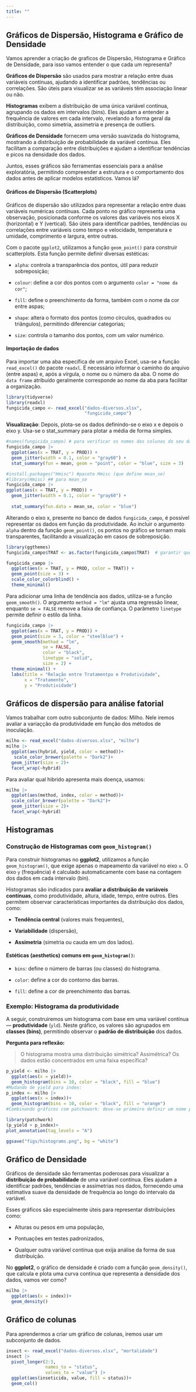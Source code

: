```yaml
---
title: ""
---
```


## Gráficos de Dispersão, Histograma e Gráfico de Densidade

Vamos aprender a criação de graficos de Dispersão, Histograma e Gráfico de Densidade, para isso vamos entender o que cada um representa?

**Gráficos de Dispersão** são usados para mostrar a relação entre duas variáveis contínuas, ajudando a identificar padrões, tendências ou correlações. São úteis para visualizar se as variáveis têm associação linear ou não.

**Histogramas** exibem a distribuição de uma única variável contínua, agrupando os dados em intervalos (bins). Eles ajudam a entender a frequência de valores em cada intervalo, revelando a forma geral da distribuição, como simetria, assimetria e presença de outliers.

**Gráficos de Densidade** fornecem uma versão suavizada do histograma, mostrando a distribuição de probabilidade da variável contínua. Eles facilitam a comparação entre distribuições e ajudam a identificar tendências e picos na densidade dos dados.

Juntos, esses gráficos são ferramentas essenciais para a análise exploratória, permitindo compreender a estrutura e o comportamento dos dados antes de aplicar modelos estatísticos. Vamos lá?

#### **Gráficos de Dispersão (Scatterplots)**

Gráficos de dispersão são utilizados para representar a relação entre duas variáveis numéricas contínuas. Cada ponto no gráfico representa uma observação, posicionada conforme os valores das variáveis nos eixos X (horizontal) e Y (vertical). São úteis para identificar padrões, tendências ou correlações entre variáveis como tempo e velocidade, temperatura e umidade, comprimento e largura, entre outras.

Com o pacote `ggplot2`, utilizamos a função `geom_point()` para construir scatterplots. Esta função permite definir diversas estéticas:

-   `alpha`: controla a transparência dos pontos, útil para reduzir sobreposição;

-   `colour`: define a cor dos pontos com o argumento `color = "nome da cor"`;

-   `fill`: define o preenchimento da forma, também com o nome da cor entre aspas;

-   `shape`: altera o formato dos pontos (como círculos, quadrados ou triângulos), permitindo diferenciar categorias;

-   `size`: controla o tamanho dos pontos, com um valor numérico.

#### **Importação de dados**

Para importar uma aba específica de um arquivo Excel, usa-se a função `read_excel()` do pacote `readxl`. É necessário informar o caminho do arquivo (entre aspas) e, após a vírgula, o nome ou o número da aba. O nome do `data frame` atribuído geralmente corresponde ao nome da aba para facilitar a organização.

```r
library(tidyverse)
library(readxl)
fungicida_campo <- read_excel("dados-diversos.xlsx", 
                              "fungicida_campo")
```

**Visualização**: Depois, plota-se os dados definindo-se o eixo x e depois o eixo y. Usa-se o stat_summary para plotar a média de forma simples.

```r
#names(fungicida_campo) # para verificar os nomes das colunas do seu dataframe
fungicida_campo |>
  ggplot(aes(x = TRAT, y = PROD)) +
  geom_jitter(width = 0.1, color = "gray60") +
  stat_summary(fun = mean, geom = "point", color = "blue", size = 3)
```

```r
#install.packages("Hmisc") #pacote Hmisc (que define mean_se)
#library(Hmisc) ## para mean_se
fungicida_campo |>
ggplot(aes(x = TRAT, y = PROD)) +
  geom_jitter(width = 0.1, color = "gray60") +
  
  stat_summary(fun.data = mean_se, color = "blue")
```

Alterando o eixo x, presente no banco de dados `fungicida_campo`, é possível representar os dados em função da produtividade. Ao incluir o argumento `alpha` dentro da função `geom_point()`, os pontos no gráfico se tornam mais transparentes, facilitando a visualização em casos de sobreposição.

```r
library(ggthemes)
fungicida_campo$TRAT <- as.factor(fungicida_campo$TRAT)  # garantir que TRAT seja fator

fungicida_campo |>
  ggplot(aes(x = TRAT, y = PROD, color = TRAT)) +
  geom_point(size = 3) +
  scale_color_colorblind() +
  theme_minimal()
```

Para adicionar uma linha de tendência aos dados, utiliza-se a função `geom_smooth()`. O argumento `method = "lm"` ajusta uma regressão linear, enquanto `se = FALSE` remove a faixa de confiança. O parâmetro `linetype` permite definir o estilo da linha.

```r
fungicida_campo |>
  ggplot(aes(x = TRAT, y = PROD)) +
  geom_point(size = 3, color = "steelblue") +
  geom_smooth(method = "lm",
              se = FALSE,
              color = "black",
              linetype = "solid",
              size = 2) +
  theme_minimal() +
  labs(title = "Relação entre Tratamentpo e Produtividade",
       x = "Tratamento",
       y = "Produtividade")
```

## **Gráficos de dispersão para análise fatorial**

Vamos trabalhar com outro subconjunto de dados: Milho. Nele iremos avaliar a variaçção da produtividade em função dos métodos de inoculação.

```r
milho <- read_excel("dados-diversos.xlsx", "milho")
milho |>
  ggplot(aes(hybrid, yield, color = method))+
   scale_color_brewer(palette = "Dark2")+
  geom_jitter(size = 2)+
  facet_wrap(~hybrid)
```

Para avaliar qual hibrido apresenta mais doença, usamos:

```r
milho |>
  ggplot(aes(method, index, color = method))+
  scale_color_brewer(palette = "Dark2")+
  geom_jitter(size = 2)+
  facet_wrap(~hybrid)
```

## **Histogramas**

### **Construção de Histogramas com `geom_histogram()`**

Para construir histogramas no **ggplot2**, utilizamos a função `geom_histogram()`, que exige apenas o mapeamento da variável no eixo `x`. O eixo `y` (frequência) é calculado automaticamente com base na contagem dos dados em cada intervalo (bin).

Histogramas são indicados para **avaliar a distribuição de variáveis contínuas**, como produtividade, altura, idade, tempo, entre outros. Eles permitem observar características importantes da distribuição dos dados, como:

-   **Tendência central** (valores mais frequentes),

-   **Variabilidade** (dispersão),

-   **Assimetria** (simetria ou cauda em um dos lados).

#### Estéticas (aesthetics) comuns em `geom_histogram()`:

-   `bins`: define o número de barras (ou classes) do histograma.

-   `color`: define a cor do contorno das barras.

-   `fill`: define a cor de preenchimento das barras.

### **Exemplo: Histograma da produtividade**

A seguir, construiremos um histograma com base em uma variável contínua --- **produtividade** (`yld`). Neste gráfico, os valores são agrupados em **classes (bins)**, permitindo observar o **padrão de distribuição** dos dados.

**Pergunta para reflexão:**

> O histograma mostra uma distribuição simétrica? Assimétrica? Os dados estão concentrados em uma faixa específica?

```r
p_yield <- milho |>
  ggplot(aes(x = yield))+
  geom_histogram(bins = 10, color = "black", fill = "blue")
#Mudando de yield para index:
p_index <- milho |>
  ggplot(aes(x = index))+
  geom_histogram(bins = 10, color = "black", fill = "orange")
#Combinando gráficos com patchowork: deve-se primeiro definir um nome para cada gráfico

library(patchwork)
(p_yield + p_index)+
plot_annotation(tag_levels = "A")
```

```r
ggsave("figs/histograms.png", bg = "white")
```

## **Gráfico de Densidade**

Gráficos de densidade são ferramentas poderosas para visualizar a **distribuição de probabilidade** de uma variável contínua. Eles ajudam a identificar padrões, tendências e assimetrias nos dados, fornecendo uma estimativa suave da densidade de frequência ao longo do intervalo da variável.

Esses gráficos são especialmente úteis para representar distribuições como:

-   Alturas ou pesos em uma população,

-   Pontuações em testes padronizados,

-   Qualquer outra variável contínua que exija análise da forma de sua distribuição.

No **ggplot2**, o gráfico de densidade é criado com a função `geom_density()`, que calcula e plota uma curva contínua que representa a densidade dos dados, vamos ver como?

```r
milho |>
  ggplot(aes(x = index))+
  geom_density()
```

## **Gráfico de colunas**

Para aprendermos a criar um gráfico de colunas, iremos usar um subconjunto de dados.

```r
insect <- read_excel("dados-diversos.xlsx", "mortalidade")
insect |>
  pivot_longer(2:3,
               names_to = "status",
               values_to = "value") |>
  ggplot(aes(inseticida, value, fill = status))+
  geom_col()
  
```
